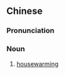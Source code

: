{{also|温居}}
==Chinese==
{{zh-forms|s=温居}}

===Pronunciation===
{{zh-pron
|m=wēnjū
|cat=n
}}

===Noun===
{{zh-noun}}

# [[housewarming]]